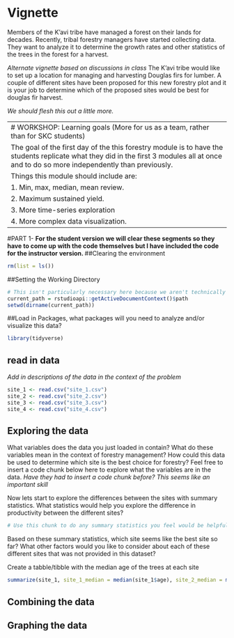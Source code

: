 # Vignette

Members of the K'avi tribe have managed a forest on their lands for decades. Recently, tribal forestry managers have started collecting data. They want to analyze it to determine the growth rates and other statistics of the trees in the forest for a harvest. 

*Alternate vignette based on discussions in class*
The K'avi tribe would like to set up a location for managing and harvesting Douglas firs for lumber. A couple of different sites have been proposed for this new forestry plot and it is your job to determine which of the proposed sites would be best for douglas fir harvest. 

*We should flesh this out a little more.*

--------------------------------------------------------------------------------
# WORKSHOP: Learning goals (More for us as a team, rather than for SKC students)

The goal of the first day of the this forestry module is to have the students replicate what they did in the first 3 modules all at once and to do so more independently than previously. 

Things this module should include are: 

1. Min, max, median, mean review.  

2. Maximum sustained yield. 

3. More time-series exploration

4. More complex data visualization. 

--------------------------------------------------------------------------------
#PART 1-
**For the student version we will clear these segments so they have to come up with the code themselves but I have included the code for the instructor version. **
##Clearing the environment
```r
rm(list = ls())
```

##Setting the Working Directory
```r
# This isn't particularly necessary here because we aren't technically loading in external data but still probaly best practice.
current_path = rstudioapi::getActiveDocumentContext()$path
setwd(dirname(current_path))
```

##Load in Packages, what packages will you need to analyze and/or visualize this data?
```r
library(tidyverse)
```

## read in data

*Add in descriptions of the data in the context of the problem*
```r
site_1 <- read.csv("site_1.csv")
site_2 <- read.csv("site_2.csv")
site_3 <- read.csv("site_3.csv")
site_4 <- read.csv("site_4.csv")
```


## Exploring the data

What variables does the data you just loaded in contain? What do these variables 
mean in the context of forestry management? How could this data be used to 
determine which site is the best choice for forestry? 
Feel free to insert a code chunk below here to explore what the variables 
are in the data. 
*Have they had to insert a code chunk before? This seems like an important skill*

Now lets start to explore the differences between the sites with summary 
statistics. What statistics would help you explore the difference in 
productivity between the different sites? 

```r
# Use this chunk to do any summary statistics you feel would be helpful. 
```

Based on these summary statistics, which site seems like the best site so far? 
What other factors would you like to consider about each of these different 
sites that was not provided in this dataset? 

Create a tabble/tibble with the median age of the trees at each site
```r
summarize(site_1, site_1_median = median(site_1$age), site_2_median = median(site_2$age), site_3_median = median(site_3$age), site_4_median = median(site_4$age) )
```


## Combining the data

## Graphing the data
